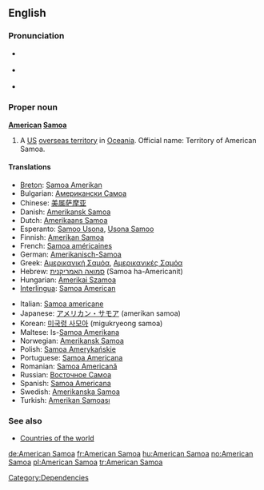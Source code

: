 ==English==

===Pronunciation===
* {{a|UK}} {{IPA|/əˈmɛɹ.ɪ.kən səˈməʊ.ə/}}
* {{a|US}} {{IPA|/əˈmɛɹ.ɪ.kən səˈmoʊ.ə/}}
* {{audio|en-us-American Samoa.ogg|Audio (US)}}

===Proper noun===
'''[[American]] [[Samoa]]'''

# A [[US]] [[overseas territory]] in [[Oceania]]. Official name: Territory of American Samoa.

====Translations====
{{trans-top|US overseas territory in Oceania}}
* [[Breton]]: [[Samoa Amerikan]]
* Bulgarian: [[Американски Самоа]]
* Chinese: [[美属萨摩亚]]
* Danish: [[Amerikansk Samoa]]
* Dutch: [[Amerikaans Samoa]]
* Esperanto: [[Samoo Usona]], [[Usona Samoo]]
* Finnish: [[Amerikan Samoa]]
* French: [[Samoa américaines]]
* German: [[Amerikanisch-Samoa]]
* Greek: [[Αμερικανική Σαμόα]], [[Αμερικανικές Σαμόα]]
* Hebrew: [[סמואה האמריקנית]] (Samoa ha-Americanit)
* Hungarian: [[Amerikai Szamoa]]
* [[Interlingua]]: [[Samoa American]]
{{trans-mid}}
* Italian: [[Samoa americane]]
* Japanese: [[アメリカン・サモア]] (amerikan samoa)
* Korean: [[미국령 사모아]] (migukryeong samoa)
* Maltese: Is-[[Samoa Amerikana]]
* Norwegian: [[Amerikansk Samoa]]
* Polish: [[Samoa Amerykańskie]]
* Portuguese: [[Samoa Americana]]
* Romanian: [[Samoa Americană]] {{f}}
* Russian: [[Восточное Самоа]]
* Spanish: [[Samoa Americana]]
* Swedish: [[Amerikanska Samoa]]
* Turkish: [[Amerikan Samoası]]
{{trans-bottom}}

===See also===
* [[Appendix:Countries of the world|Countries of the world]]

[[Category:Dependencies]]

[[de:American Samoa]]
[[fr:American Samoa]]
[[hu:American Samoa]]
[[no:American Samoa]]
[[pl:American Samoa]]
[[tr:American Samoa]]
